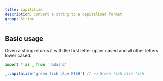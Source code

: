 ```yaml
---
title: capitalize
description: Convert a string to a capitalized format
group: String
---
```


## Basic usage

Given a string returns it with the first letter upper cased and all other letters lower cased.

```ts
import * as _ from 'radashi'

_.capitalize('green fish blue FISH') // => Green fish blue fish
```

